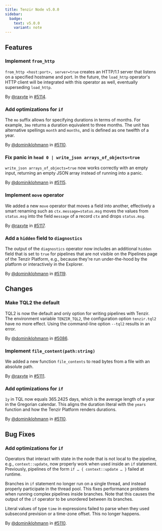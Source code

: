 ```yaml
---
title: Tenzir Node v5.0.0
sidebar:
  badge:
    text: v5.0.0
    variant: note
---
```


## Features

### Implement `from_http`

`from_http <host:port>, server=true` creates an HTTP/1.1 server that listens on
a specified hostname and port. In the future, the `load_http` operator's HTTP
client will be integrated with this operator as well, eventually superseding
`load_http`.

By [@raxyte](https://github.com/raxyte) in [#5114](https://github.com/tenzir/tenzir/pull/5114).

### Add optimizations for `if`

The `mo` suffix allows for specifying durations in terms of months. For example,
`3mo` returns a duration equivalent to three months. The unit has alternative
spellings `month` and `months`, and is defined as one twelfth of a year.

By [@dominiklohmann](https://github.com/dominiklohmann) in [#5110](https://github.com/tenzir/tenzir/pull/5110).

### Fix panic in `head 0 | write_json arrays_of_objects=true`

`write_json arrays_of_objects=true` now works correctly with an empty input,
returning an empty JSON array instead of running into a panic.

By [@dominiklohmann](https://github.com/dominiklohmann) in [#5115](https://github.com/tenzir/tenzir/pull/5115).

### Implement `move` operator

We added a new `move` operator that moves a field into another, effectively a
smart renaming such as `ctx.message=status.msg` moves the values from
`status.msg` into the field `message` of a record `ctx` and drops `status.msg`.

By [@raxyte](https://github.com/raxyte) in [#5117](https://github.com/tenzir/tenzir/pull/5117).

### Add a `hidden` field to `diagnostics`

The output of the `diagnostics` operator now includes an additional `hidden`
field that is set to `true` for pipelines that are not visible on the Pipelines
page of the Tenzir Platform, e.g., because they're run under-the-hood by the
platform or interactively in the Explorer.

By [@dominiklohmann](https://github.com/dominiklohmann) in [#5119](https://github.com/tenzir/tenzir/pull/5119).

## Changes

### Make TQL2 the default

TQL2 is now the default and only option for writing pipelines with Tenzir. The
environment variable `TENZIR_TQL2`, the configuration option `tenzir.tql2` have
no more effect. Using the command-line option `--tql2` results in an error.

By [@dominiklohmann](https://github.com/dominiklohmann) in [#5086](https://github.com/tenzir/tenzir/pull/5086).

### Implement `file_content(path:string)`

We added a new function `file_contents` to read bytes from a file with an
absolute path.

By [@raxyte](https://github.com/raxyte) in [#5111](https://github.com/tenzir/tenzir/pull/5111).

### Add optimizations for `if`

`1y` in TQL now equals 365.2425 days, which is the average length of a year in
the Gregorian calendar. This aligns the duration literal with the `years`
function and how the Tenzir Platform renders durations.

By [@dominiklohmann](https://github.com/dominiklohmann) in [#5110](https://github.com/tenzir/tenzir/pull/5110).

## Bug Fixes

### Add optimizations for `if`

Operators that interact with state in the node that is not local to the
pipeline, e.g., `context::update`, now properly work when used inside an `if`
statement. Previously, pipelines of the form `if … { context::update … }` failed
at runtime.

Branches in `if` statement no longer run on a single thread, and instead
properly participate in the thread pool. This fixes performance problems when
running complex pipelines inside branches. Note that this causes the output of
the `if` operator to be unordered between its branches.

Literal values of type `time` in expressions failed to parse when they used
subsecond prevision or a time-zone offset. This no longer happens.

By [@dominiklohmann](https://github.com/dominiklohmann) in [#5110](https://github.com/tenzir/tenzir/pull/5110).
